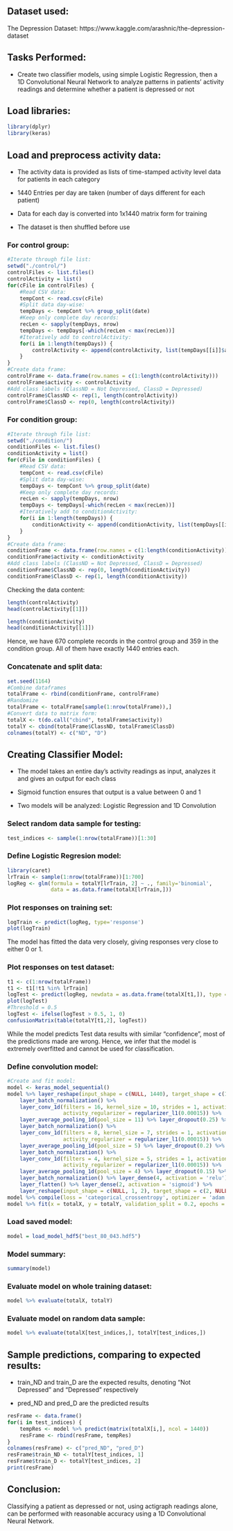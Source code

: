 ## Dataset used:

The Depression Dataset: https://www.kaggle.com/arashnic/the-depression-dataset

## Tasks Performed:

- Create two classifier models, using simple Logistic Regression, then a 1D Convolutional Neural Network to analyze patterns in patients' activity readings and determine whether a patient is depressed or not

## Load libraries:

```r
library(dplyr)
library(keras)
```

## Load and preprocess activity data:

- The activity data is provided as lists of time-stamped activity level data for patients in each category

- 1440 Entries per day are taken (number of days different for each patient)

- Data for each day is converted into 1x1440 matrix form for training

- The dataset is then shuffled before use

### For control group:

```r
#Iterate through file list:
setwd("./control/")
controlFiles <- list.files()
controlActivity = list()
for(cFile in controlFiles) {
	#Read CSV data:
	tempCont <- read.csv(cFile)
	#Split data day-wise:
	tempDays <- tempCont %>% group_split(date)
	#Keep only complete day records:
	recLen <- sapply(tempDays, nrow)
	tempDays <- tempDays[-which(recLen < max(recLen))]
	#Iteratively add to controlActivity:
	for(i in 1:length(tempDays)) {
		controlActivity <- append(controlActivity, list(tempDays[[i]]$activity))
	}
}
#Create data frame:
controlFrame <- data.frame(row.names = c(1:length(controlActivity)))
controlFrame$activity <- controlActivity
#Add class labels (ClassND = Not Depressed, ClassD = Depressed)
controlFrame$ClassND <- rep(1, length(controlActivity))
controlFrame$ClassD <- rep(0, length(controlActivity))
```

### For condition group:

```r
#Iterate through file list:
setwd("./condition/")
conditionFiles <- list.files()
conditionActivity = list()
for(cFile in conditionFiles) {
	#Read CSV data:
	tempCont <- read.csv(cFile)
	#Split data day-wise:
	tempDays <- tempCont %>% group_split(date)
	#Keep only complete day records:
	recLen <- sapply(tempDays, nrow)
	tempDays <- tempDays[-which(recLen < max(recLen))]
	#Iteratively add to conditionActivity:
	for(i in 1:length(tempDays)) {
		conditionActivity <- append(conditionActivity, list(tempDays[[i]]$activity))
	}
}
#Create data frame:
conditionFrame <- data.frame(row.names = c(1:length(conditionActivity)))
conditionFrame$activity <- conditionActivity
#Add class labels (ClassND = Not Depressed, ClassD = Depressed)
conditionFrame$ClassND <- rep(0, length(conditionActivity))
conditionFrame$ClassD <- rep(1, length(conditionActivity))
```

Checking the data content:

```r
length(controlActivity)
head(controlActivity[[1]])
```

```r
length(conditionActivity)
head(conditionActivity[[1]])
```

Hence, we have 670 complete records in the control group and 359 in the condition group. All of them have exactly 1440 entries each.

### Concatenate and split data:

```r
set.seed(1164)
#Combine dataframes
totalFrame <- rbind(conditionFrame, controlFrame)
#Randomize
totalFrame <- totalFrame[sample(1:nrow(totalFrame)),]
#Convert data to matrix form:
totalX <- t(do.call("cbind", totalFrame$activity))
totalY <- cbind(totalFrame$ClassND, totalFrame$ClassD)
colnames(totalY) <- c("ND", "D")
```

## Creating Classifier Model:

- The model takes an entire day's activity readings as input, analyzes it and gives an output for each class

- Sigmoid function ensures that output is a value between 0 and 1

- Two models will be analyzed: Logistic Regression and 1D Convolution

### Select random data sample for testing:

```r
test_indices <- sample(1:nrow(totalFrame))[1:30]
```

### Define Logistic Regresion model:

```r
library(caret)
lrTrain <- sample(1:nrow(totalFrame))[1:700]
logReg <- glm(formula = totalY[lrTrain, 2] ~ ., family='binomial',
			  data = as.data.frame(totalX[lrTrain,]))
```

### Plot responses on training set:

```r
logTrain <- predict(logReg, type='response')
plot(logTrain)
```

The model has fitted the data very closely, giving responses very close to either 0 or 1.

### Plot responses on test dataset:

```r
t1 <- c(1:nrow(totalFrame))
t1 <- t1[!t1 %in% lrTrain]
logTest <- predict(logReg, newdata = as.data.frame(totalX[t1,]), type = 'response')
plot(logTest)
#Threshold = 0.5
logTest <- ifelse(logTest > 0.5, 1, 0)
confusionMatrix(table(totalY[t1,2], logTest))
```

While the model predicts Test data results with similar "confidence", most of the predictions made are wrong. Hence, we infer that the model is extremely overfitted and cannot be used for classification.

### Define convolution model:

```r
#Create and fit model:
model <- keras_model_sequential()
model %>% layer_reshape(input_shape = c(NULL, 1440), target_shape = c(1440, 1)) %>%
	layer_batch_normalization() %>%
	layer_conv_1d(filters = 16, kernel_size = 10, strides = 1, activation = 'relu',
				  activity_regularizer = regularizer_l1(0.00015)) %>%
	layer_average_pooling_1d(pool_size = 11) %>% layer_dropout(0.25) %>%
	layer_batch_normalization() %>%
	layer_conv_1d(filters = 8, kernel_size = 7, strides = 1, activation = 'relu', 
				  activity_regularizer = regularizer_l1(0.00015)) %>%
	layer_average_pooling_1d(pool_size = 5) %>% layer_dropout(0.2) %>%
	layer_batch_normalization() %>%
	layer_conv_1d(filters = 4, kernel_size = 5, strides = 1, activation = 'relu', 
				  activity_regularizer = regularizer_l1(0.00015)) %>%
	layer_average_pooling_1d(pool_size = 4) %>% layer_dropout(0.15) %>%
	layer_batch_normalization() %>% layer_dense(4, activation = 'relu') %>%
	layer_flatten() %>% layer_dense(2, activation = 'sigmoid') %>%
	layer_reshape(input_shape = c(NULL, 1, 2), target_shape = c(2, NULL))
model %>% compile(loss = 'categorical_crossentropy', optimizer = 'adam', metrics = c('accuracy'))
model %>% fit(x = totalX, y = totalY, validation_split = 0.2, epochs = 1000, batch_size = 18, verbose = 1)
```

### Load saved model:

```r
model = load_model_hdf5("best_80_043.hdf5")
```

### Model summary:

```r
summary(model)
```

### Evaluate model on whole training dataset:

```r
model %>% evaluate(totalX, totalY)
```

### Evaluate model on random data sample:

```r
model %>% evaluate(totalX[test_indices,], totalY[test_indices,])
```

## Sample predictions, comparing to expected results:

- train_ND and train_D are the expected results, denoting "Not Depressed" and "Depressed" respectively

- pred_ND and pred_D are the predicted results

```r
resFrame <- data.frame()
for(i in test_indices) {
	tempRes <- model %>% predict(matrix(totalX[i,], ncol = 1440))
	resFrame <- rbind(resFrame, tempRes)
}
colnames(resFrame) <- c("pred_ND", "pred_D")
resFrame$train_ND <- totalY[test_indices, 1]
resFrame$train_D <- totalY[test_indices, 2]
print(resFrame)
```

## Conclusion:

Classifying a patient as depressed or not, using actigraph readings alone, can be performed with reasonable accuracy using a 1D Convolutional Neural Network.
